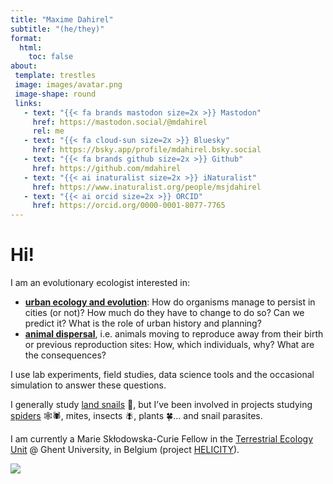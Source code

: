 ```yaml
---
title: "Maxime Dahirel"
subtitle: "(he/they)"
format:
  html:
    toc: false
about:
 template: trestles
 image: images/avatar.png
 image-shape: round
 links:
   - text: "{{< fa brands mastodon size=2x >}} Mastodon"
     href: https://mastodon.social/@mdahirel
     rel: me
   - text: "{{< fa cloud-sun size=2x >}} Bluesky"
     href: https://bsky.app/profile/mdahirel.bsky.social
   - text: "{{< fa brands github size=2x >}} Github"
     href: https://github.com/mdahirel
   - text: "{{< ai inaturalist size=2x >}} iNaturalist"
     href: https://www.inaturalist.org/people/msjdahirel
   - text: "{{< ai orcid size=2x >}} ORCID"
     href: https://orcid.org/0000-0001-8077-7765
---
```


# Hi!

I am an evolutionary ecologist interested in:

-   [**urban ecology and evolution**](urban-ecology.qmd): How do organisms manage to persist in cities (or not)? How much do they have to change to do so? Can we predict it? What is the role of urban history and planning?\
-   [**animal dispersal**](dispersal.qmd), i.e. animals moving to reproduce away from their birth or previous reproduction sites: How, which individuals, why? What are the consequences?

I use lab experiments, field studies, data science tools and the occasional simulation to answer these questions.

I generally study [land snails](snails.qmd) 🐌, but I've been involved in projects studying [spiders](spiders.qmd) 🕸️🕷️, mites, insects 🪰, plants 🍀... and snail parasites.

I am currently a Marie Skłodowska-Curie Fellow in the [Terrestrial Ecology Unit](https://www.ecology.ugent.be/terec/) \@ Ghent University, in Belgium (project [HELICITY](https://cordis.europa.eu/project/id/101022802)).

::: column-page
![](images/garden_snails_on_brick.jpg)
:::
